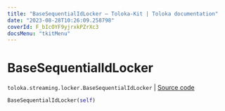```yaml
---
title: "BaseSequentialIdLocker — Toloka-Kit | Toloka documentation"
date: "2023-08-28T10:26:09.258798"
coverId: F_bIcOYF9yjrxkPZrXc3
docsMenu: "tkitMenu"
---
```


# BaseSequentialIdLocker

`toloka.streaming.locker.BaseSequentialIdLocker` | [Source code](https://github.com/Toloka/toloka-kit/blob/v1.2.1/src/streaming/locker.py#L38)

```python
BaseSequentialIdLocker(self)
```